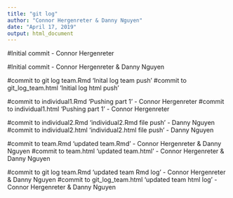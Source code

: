 ```yaml
---
title: "git log"
author: "Connor Hergenreter & Danny Nguyen"
date: "April 17, 2019"
output: html_document
---
```


#Initial commit - Connor Hergenreter

#Initial commit - Connor Hergenreter & Danny Nguyen


#commit to git log team.Rmd 'Inital log team push'
#commit to git_log_team.html 'Initial log html push'


#commit to individual1.Rmd 'Pushing part 1' - Connor Hergenreter
#commit to individual1.html 'Pushing part 1' - Connor Hergenreter


#commit to individual2.Rmd 'individual2.Rmd file push' - Danny Nguyen
#commit to individual2.html 'individual2.html file push' - Danny Nguyen


#commit to team.Rmd 'updated team.Rmd' - Connor Hergenreter & Danny Nguyen
#commit to team.html 'updated team.html' - Connor Hergenreter & Danny Nguyen


#commit to git log team.Rmd 'updated team Rmd log' - Connor Hergenreter & Danny Nguyen
#commit to git_log_team.html 'updated team html log' - Connor Hergenreter & Danny Nguyen

